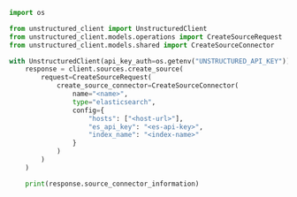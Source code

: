 ```python Python SDK
import os

from unstructured_client import UnstructuredClient
from unstructured_client.models.operations import CreateSourceRequest
from unstructured_client.models.shared import CreateSourceConnector

with UnstructuredClient(api_key_auth=os.getenv("UNSTRUCTURED_API_KEY")) as client:
    response = client.sources.create_source(
        request=CreateSourceRequest(
            create_source_connector=CreateSourceConnector(
                name="<name>",
                type="elasticsearch",
                config={
                    "hosts": ["<host-url>"],
                    "es_api_key": "<es-api-key>",
                    "index_name": "<index-name>"
                }
            )
        )
    )

    print(response.source_connector_information)
```
